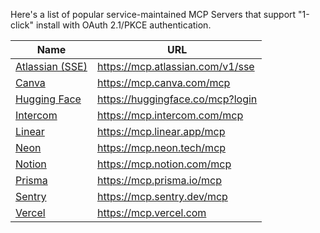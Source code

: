 Here's a list of popular service-maintained MCP Servers that support "1-click" install with OAuth 2.1/PKCE authentication.

| Name                                                                                                             | URL                              |
| ---------------------------------------------------------------------------------------------------------------- | -------------------------------- |
| [Atlassian (SSE)](https://support.atlassian.com/rovo/docs/getting-started-with-the-atlassian-remote-mcp-server/) | https://mcp.atlassian.com/v1/sse |
| [Canva](https://www.canva.dev/docs/connect/canva-mcp-server-setup/)                                              | https://mcp.canva.com/mcp        |
| [Hugging Face](https://huggingface.co/mcp)                                                                       | https://huggingface.co/mcp?login |
| [Intercom](https://developers.intercom.com/docs/guides/mcp)                                                      | https://mcp.intercom.com/mcp     |
| [Linear](https://linear.app/docs/mcp)                                                                            | https://mcp.linear.app/mcp       |
| [Neon](https://neon.com/docs/ai/neon-mcp-server)                                                                 | https://mcp.neon.tech/mcp        |
| [Notion](https://developers.notion.com/docs/get-started-with-mcp)                                                | https://mcp.notion.com/mcp       |
| [Prisma](https://www.prisma.io/docs/postgres/integrations/mcp-server#remote-mcp-server)                          | https://mcp.prisma.io/mcp        |
| [Sentry](https://docs.sentry.io/product/sentry-mcp/)                                                             | https://mcp.sentry.dev/mcp       |
| [Vercel](https://vercel.com/docs/mcp/vercel-mcp)                                                                 | https://mcp.vercel.com           |
